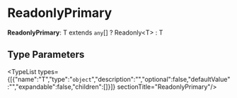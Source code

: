 
# ReadonlyPrimary

 **ReadonlyPrimary**: T extends `any`[] ? Readonly&#60;T&#62; : T

## Type Parameters

<TypeList types={[{"name":"T","type":"`object`","description":"","optional":false,"defaultValue":"","expandable":false,"children":[]}]}  sectionTitle="ReadonlyPrimary"/>
